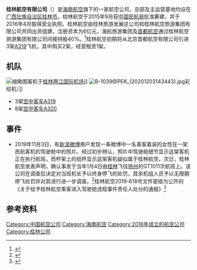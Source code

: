 {{Infobox Airline
|airline=桂林航空<br />{{lang|en|Air Guilin}}
|logo=Logo of Air Guilin.png
|logo_size=200px
|IATA=GT
|ICAO=CGH
|callsign=WELKIN<br />超越
|founded= 2016年
|hubs= [[桂林两江国际机场|桂林两江国际机场]]
|focus_cities=
|frequent_flyer=
|lounge=
|alliance=
|company_slogan= 
|fleet_size= 11
|destinations= 35 <ref>{{cite web|url=http://news.carnoc.com/list/557/557809.html|title=2021年夏秋航季 桂林航空新增11条航线|publisher=民航资源网|date=2021年3月27日|accessdate=2021年6月1日|archive-date=2021年6月2日|archive-url=https://web.archive.org/web/20210602214801/http://news.carnoc.com/list/557/557809.html|dead-url=no}}</ref>
|parent= [[海南航空|海南航空]]
|headquarters= {{PRC}}[[广西壮族自治区|广西壮族自治区]][[桂林市|桂林市]][[秀峰区|秀峰区]]三多路32号
|key_people= 胡明波（法定代表人）
|website= [http://www.airguilin.com/ airguilin.com]
}}
'''桂林航空有限公司'''（{{lang-en|'''Air Guilin Company Limited'''}}）是[[海南航空|海南航空]]旗下的一家航空公司，总部及主运营基地均设在[[广西壮族自治区|广西壮族自治区]][[桂林市|桂林市]]。桂林航空于2015年9月获[[中国民航局|中国民航局]]批准筹建，并于2016年4月取得营业执照。桂林航空由桂林旅游发展总公司和桂林航空旅游集团有限公司共同出资组建，注册资本为6亿元，海航旅游集团及[[首都航空|首都航空]]通过桂林航空旅游集团有限公司间接持股40%。<ref>{{cite web|url=http://www.caac.gov.cn/XXGK/XXGK/TZTG/201604/t20160401_30147.html|title=关于为桂林航空有限公司(筹)颁发公共航空运输企业经营许可证的公示|publisher=中国民航局|date=2016年4月1日|accessdate=2016年4月4日|archive-date=2016年9月13日|archive-url=https://web.archive.org/web/20160913203929/http://www.caac.gov.cn/XXGK/XXGK/TZTG/201604/t20160401_30147.html|dead-url=no}}</ref>桂林航空初期将从北京首都航空有限公司引进3架[[A319|A319]]飞机，其中购买2架，经营租赁1架。

==机队==
[[File:桂林航空_Air_Guilin.jpg|缩略图]]客机于[[桂林两江国际机场|桂林两江国际机场]]]]
[[File:B-1039@PEK_(20201203143443).jpg|thumb]]彩绘机）]]
*3架[[空中客车A319|空中客车A319]]
*8架[[空中客车A320|空中客车A320]]

==事件==
*2019年11月3日，有[[新浪微博|新浪微博]]用户发现一条微博中一名乘客着装的女性在一架民航客机的驾驶舱中的照片。经过初步辨认，照片中驾驶舱细节显示这架客机正在执行航班，而杯架上的纸杯显示这架客机疑似属于桂林航空。次日，桂林航空发表声明，确认事发于当年1月4日由[[桂林机场|桂林]]飞往[[扬州泰州机场|扬州]]的GT1011次航班上。该公司在调查后决定对当班机长予以终身停飞的处罚，其余机组人员予以无限期停飞处罚并对其进行进一步调查。<ref>{{Cite web |url=http://news.sina.com.cn/o/2019-11-04/doc-iicezzrr7097687.shtml |title=桂林航空回应：对当事机长给予终身停飞处罚 |accessdate=2019-11-04 |archive-date=2019-11-04 |archive-url=https://web.archive.org/web/20191104075040/http://news.sina.com.cn/o/2019-11-04/doc-iicezzrr7097687.shtml |dead-url=no }}</ref>桂林航空2019-618号文件密级为公开的《关于给予桂林航空乘客进入驾驶舱违规事件责任人处分的通报》<ref>{{Cite news |url=https://news.163.com/19/1105/13/ET7L581000019K82.html |title=桂林航空高层因女网红进驾驶舱集体被罚！董事长被警告扣三月工资 |author=黄驰波 |date=2019-11-05 |work=南方都市报 |publisher=网易 |accessdate=2019-11-06 |language=zh-hans |format=html |archive-date=2019-11-06 |archive-url=https://web.archive.org/web/20191106164330/https://news.163.com/19/1105/13/ET7L581000019K82.html |dead-url=no }}</ref>

==参考资料==
{{reflist}}

{{中國航空公司}}
{{海航航空}}

[[Category:中国航空公司|Category:中国航空公司]]
[[Category:海南航空|Category:海南航空]]
[[Category:2016年成立的航空公司|Category:2016年成立的航空公司]]
[[Category:桂林公司|Category:桂林公司]]